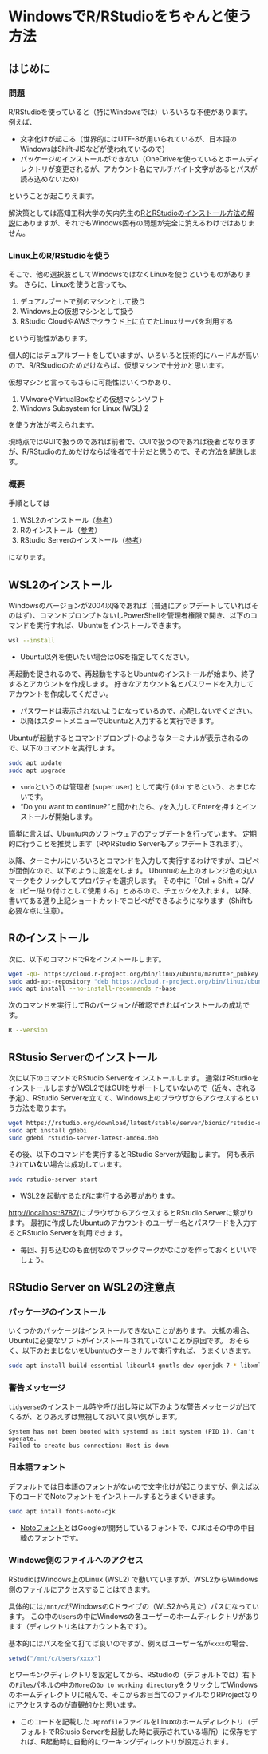 # WindowsでR/RStudioをちゃんと使う方法 {#wsl-rstudio}

## はじめに

### 問題

R/RStudioを使っていると（特にWindowsでは）いろいろな不便があります。
例えば、

- 文字化けが起こる（世界的にはUTF-8が用いられているが、日本語のWindowsはShift-JISなどが使われているので）
- パッケージのインストールができない（OneDriveを使っているとホームディレクトリが変更されるが、アカウント名にマルチバイト文字があるとパスが読み込めないため）

ということが起こりえます。

解決策としては高知工科大学の矢内先生の[RとRStudioのインストール方法の解説](https://yukiyanai.github.io/jp/resources/)にありますが、それでもWindows固有の問題が完全に消えるわけではありません。

### Linux上のR/RStudioを使う

そこで、他の選択肢としてWindowsではなくLinuxを使うというものがあります。
さらに、Linuxを使うと言っても、

1. デュアルブートで別のマシンとして扱う
1. Windows上の仮想マシンとして扱う
1. RStudio CloudやAWSでクラウド上に立てたLinuxサーバを利用する

という可能性があります。

個人的にはデュアルブートをしていますが、いろいろと技術的にハードルが高いので、R/RStudioのためだけならば、仮想マシンで十分かと思います。

仮想マシンと言ってもさらに可能性はいくつかあり、

1. VMwareやVirtualBoxなどの仮想マシンソフト
1. Windows Subsystem for Linux (WSL) 2

を使う方法が考えられます。

現時点ではGUIで扱うのであれば前者で、CUIで扱うのであれば後者となりますが、R/RStudioのためだけならば後者で十分だと思うので、その方法を解説します。

### 概要

手順としては

1. WSL2のインストール（[参考](https://qiita.com/whim0321/items/ed76b490daaec152dc69)）
1. Rのインストール（[参考](https://cran.r-project.org/bin/linux/ubuntu/)）
1. RStudio Serverのインストール（[参考]()）

になります。

## WSL2のインストール

Windowsのバージョンが2004以降であれば（普通にアップデートしていればそのはず）、コマンドプロンプトないしPowerShellを管理者権限で開き、以下のコマンドを実行すれば、Ubuntuをインストールできます。

```bash
wsl --install
```

- Ubuntu以外を使いたい場合はOSを指定してください。

再起動を促されるので、再起動をするとUbuntuのインストールが始まり、終了するとアカウントを作成します。
好きなアカウント名とパスワードを入力してアカウントを作成してください。

- パスワードは表示されないようになっているので、心配しないでください。
- 以降はスタートメニューでUbuntuと入力すると実行できます。

Ubuntuが起動するとコマンドプロンプトのようなターミナルが表示されるので、以下のコマンドを実行します。

```bash
sudo apt update
sudo apt upgrade
```

- `sudo`というのは管理者 (super user) として実行 (do) するという、おまじないです。
- "Do you want to continue?"と聞かれたら、`y`を入力してEnterを押すとインストールが開始します。

簡単に言えば、Ubuntu内のソフトウェアのアップデートを行っています。
定期的に行うことを推奨します（RやRStudio Serverもアップデートされます）。

以降、ターミナルにいろいろとコマンドを入力して実行するわけですが、コピペが面倒なので、以下のように設定をします。
Ubuntuの左上のオレンジ色の丸いマークをクリックしてプロパティを選択します。
その中に「Ctrl + Shift + C/Vをコピー/貼り付けとして使用する」とあるので、チェックを入れます。
以降、書いてある通り上記ショートカットでコピペができるようになります（Shiftも必要な点に注意）。

## Rのインストール

次に、以下のコマンドでRをインストールします。

```bash
wget -qO- https://cloud.r-project.org/bin/linux/ubuntu/marutter_pubkey.asc | sudo tee -a /etc/apt/trusted.gpg.d/cran_ubuntu_key.asc
sudo add-apt-repository "deb https://cloud.r-project.org/bin/linux/ubuntu $(lsb_release -cs)-cran40/"
sudo apt install --no-install-recommends r-base
```

次のコマンドを実行してRのバージョンが確認できればインストールの成功です。

```bash
R --version
```

## RStusio Serverのインストール

次に以下のコマンドでRStudio Serverをインストールします。
通常はRStudioをインストールしますがWSL2ではGUIをサポートしていないので（近々、される予定）、RStudio Serverを立てて、Windows上のブラウザからアクセスするという方法を取ります。

```bash
wget https://rstudio.org/download/latest/stable/server/bionic/rstudio-server-latest-amd64.deb
sudo apt install gdebi
sudo gdebi rstudio-server-latest-amd64.deb
```

その後、以下のコマンドを実行するとRStudio Serverが起動します。
何も表示されて**いない**場合は成功しています。

```bash
sudo rstudio-server start
```

- WSL2を起動するたびに実行する必要があります。

[http://localhost:8787/](http://localhost:8787/)にブラウザからアクセスするとRStudio Serverに繋がります。
最初に作成したUbuntuのアカウントのユーザー名とパスワードを入力するとRStudio Serverを利用できます。

- 毎回、打ち込むのも面倒なのでブックマークかなにかを作っておくといいでしょう。

## RStudio Server on WSL2の注意点

### パッケージのインストール

いくつかのパッケージはインストールできないことがあります。
大抵の場合、Ubuntuに必要なソフトがインストールされていないことが原因です。
おそらく、以下のおまじないをUbuntuのターミナルで実行すれば、うまくいきます。

```bash
sudo apt install build-essential libcurl4-gnutls-dev openjdk-7-* libxml2-dev libssl-dev zlib1g-dev
```

### 警告メッセージ

`tidyverse`のインストール時や呼び出し時に以下のような警告メッセージが出てくるが、とりあえずは無視しておいて良い気がします。

```{}
System has not been booted with systemd as init system (PID 1). Can't operate.
Failed to create bus connection: Host is down
```

### 日本語フォント

デフォルトでは日本語のフォントがないので文字化けが起こりますが、例えば以下のコードでNotoフォントをインストールするとうまくいきます。

```bash
sudo apt intall fonts-noto-cjk
```

- [Notoフォント](https://www.google.com/get/noto/help/cjk/)とはGoogleが開発しているフォントで、CJKはその中の中日韓のフォントです。

### Windows側のファイルへのアクセス

RStudioはWindows上のLinux (WSL2) で動いていますが、WSL2からWindows側のファイルにアクセスすることはできます。

具体的には`/mnt/c`がWindowsのCドライブの（WLS2から見た）パスになっています。
この中の`Users`の中にWindowsの各ユーザーのホームディレクトリがあります（ディレクトリ名はアカウント名です）。

基本的にはパスを全て打てば良いのですが、例えばユーザー名が`xxxx`の場合、

```r
setwd("/mnt/c/Users/xxxx")
```

とワーキングディレクトリを設定してから、RStudioの（デフォルトでは）右下の`Files`パネルの中の`More`の`Go to working directory`をクリックしてWindowsのホームディレクトリに飛んで、そこからお目当てのファイルなりRProjectなりにアクセスするのが直観的かと思います。

- このコードを記載した`.Rprofile`ファイルをLinuxのホームディレクトリ（デフォルトでRStusio Serverを起動した時に表示されている場所）に保存をすれば、R起動時に自動的にワーキングディレクトリが設定されます。
